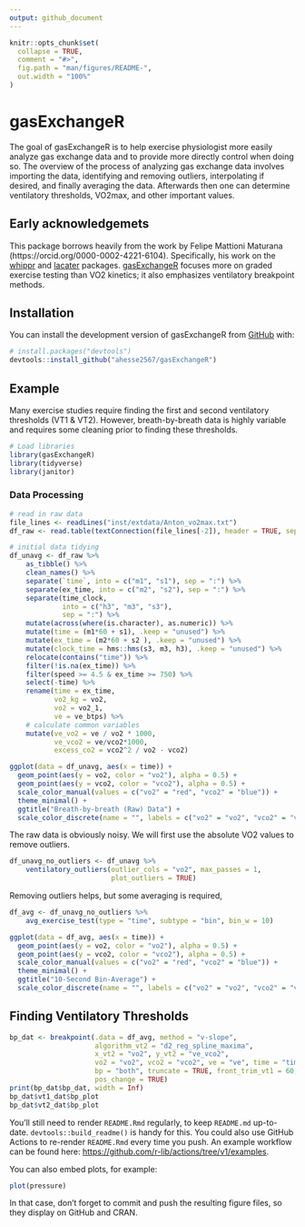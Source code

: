 ```yaml
---
output: github_document
---
```


<!-- README.md is generated from README.Rmd. Please edit that file -->

```r
knitr::opts_chunk$set(
  collapse = TRUE,
  comment = "#>",
  fig.path = "man/figures/README-",
  out.width = "100%"
)
```

# gasExchangeR

<!-- badges: start -->
<!-- badges: end -->

The goal of gasExchangeR is to help exercise physiologist more easily analyze gas exchange data and to provide more directly control when doing so. The overview of the process of analyzing gas exchange data involves importing the data, identifying and removing outliers, interpolating if desired, and finally averaging the data. Afterwards then one can determine ventilatory thresholds, VO2max, and other important values.

## Early acknowledgemets

This package borrows heavily from the work by Felipe Mattioni Maturana (https://orcid.org/0000-0002-4221-6104). Specifically, his work on the [whippr](https://github.com/fmmattioni/whippr) and [lacater](https://fmmattioni.github.io/lactater/) packages. [gasExchangeR](https://github.com/ahesse2567/gasExchangeR) focuses more on graded exercise testing than VO2 kinetics; it also emphasizes ventilatory breakpoint methods.

## Installation

You can install the development version of gasExchangeR from [GitHub](https://github.com/) with:

``` r
# install.packages("devtools")
devtools::install_github("ahesse2567/gasExchangeR")
```

## Example

Many exercise studies require finding the first and second ventilatory thresholds (VT1 & VT2). However, breath-by-breath data is highly variable and requires some cleaning prior to finding these thresholds.

```r
# Load libraries
library(gasExchangeR)
library(tidyverse)
library(janitor)
```

### Data Processing

```r
# read in raw data
file_lines <- readLines("inst/extdata/Anton_vo2max.txt")
df_raw <- read.table(textConnection(file_lines[-2]), header = TRUE, sep="\t")

# initial data tidying
df_unavg <- df_raw %>%
    as_tibble() %>%
    clean_names() %>%
    separate(`time`, into = c("m1", "s1"), sep = ":") %>%
    separate(ex_time, into = c("m2", "s2"), sep = ":") %>%
    separate(time_clock,
             into = c("h3", "m3", "s3"),
             sep = ":") %>%
    mutate(across(where(is.character), as.numeric)) %>%
    mutate(time = (m1*60 + s1), .keep = "unused") %>%
    mutate(ex_time = (m2*60 + s2 ), .keep = "unused") %>%
    mutate(clock_time = hms::hms(s3, m3, h3), .keep = "unused") %>%
    relocate(contains("time")) %>%
    filter(!is.na(ex_time)) %>%
    filter(speed >= 4.5 & ex_time >= 750) %>%
    select(-time) %>%
    rename(time = ex_time,
           vo2_kg = vo2,
           vo2 = vo2_1,
           ve = ve_btps) %>%
    # calculate common variables
    mutate(ve_vo2 = ve / vo2 * 1000, 
           ve_vco2 = ve/vco2*1000,
           excess_co2 = vco2^2 / vo2 - vco2)
```


```r
ggplot(data = df_unavg, aes(x = time)) +
  geom_point(aes(y = vo2, color = "vo2"), alpha = 0.5) +
  geom_point(aes(y = vco2, color = "vco2"), alpha = 0.5) +
  scale_color_manual(values = c("vo2" = "red", "vco2" = "blue")) +
  theme_minimal() +
  ggtitle("Breath-by-breath (Raw) Data") +
  scale_color_discrete(name = "", labels = c("vo2" = "vo2", "vco2" = "vco2"))

```
The raw data is obviously noisy. We will first use the absolute VO2 values to remove outliers.

```r
df_unavg_no_outliers <- df_unavg %>% 
    ventilatory_outliers(outlier_cols = "vo2", max_passes = 1,
                         plot_outliers = TRUE)
```

Removing outliers helps, but some averaging is required,

```r
df_avg <- df_unavg_no_outliers %>% 
    avg_exercise_test(type = "time", subtype = "bin", bin_w = 10)

ggplot(data = df_avg, aes(x = time)) +
  geom_point(aes(y = vo2, color = "vo2"), alpha = 0.5) +
  geom_point(aes(y = vco2, color = "vco2"), alpha = 0.5) +
  scale_color_manual(values = c("vo2" = "red", "vco2" = "blue")) +
  theme_minimal() +
  ggtitle("10-Second Bin-Average") +
  scale_color_discrete(name = "", labels = c("vo2" = "vo2", "vco2" = "vco2"))

```
## Finding Ventilatory Thresholds

```r
bp_dat <- breakpoint(.data = df_avg, method = "v-slope",
                     algorithm_vt2 = "d2_reg_spline_maxima",
                     x_vt2 = "vo2", y_vt2 = "ve_vco2",
                     vo2 = "vo2", vco2 = "vco2", ve = "ve", time = "time",
                     bp = "both", truncate = TRUE, front_trim_vt1 = 60,
                     pos_change = TRUE)
print(bp_dat$bp_dat, width = Inf)
bp_dat$vt1_dat$bp_plot
bp_dat$vt2_dat$bp_plot
```


You'll still need to render `README.Rmd` regularly, to keep `README.md` up-to-date. `devtools::build_readme()` is handy for this. You could also use GitHub Actions to re-render `README.Rmd` every time you push. An example workflow can be found here: <https://github.com/r-lib/actions/tree/v1/examples>.

You can also embed plots, for example:

```r
plot(pressure)
```

In that case, don't forget to commit and push the resulting figure files, so they display on GitHub and CRAN.
